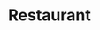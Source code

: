 ---
title: Restaurant
seo_title: Website design for a Restaurant
seo_description: Website development
---